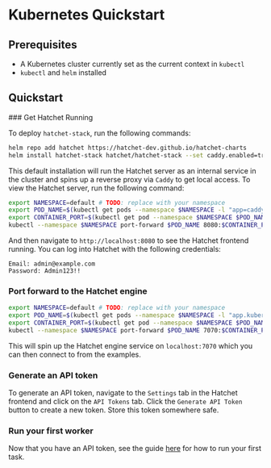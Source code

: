 
# Kubernetes Quickstart

## Prerequisites

- A Kubernetes cluster currently set as the current context in `kubectl`
- `kubectl` and `helm` installed

## Quickstart

<Steps>
### Get Hatchet Running

To deploy `hatchet-stack`, run the following commands:

```sh
helm repo add hatchet https://hatchet-dev.github.io/hatchet-charts
helm install hatchet-stack hatchet/hatchet-stack --set caddy.enabled=true
```

This default installation will run the Hatchet server as an internal service in the cluster and spins up a reverse proxy via `Caddy` to get local access. To view the Hatchet server, run the following command:

```sh
export NAMESPACE=default # TODO: replace with your namespace
export POD_NAME=$(kubectl get pods --namespace $NAMESPACE -l "app=caddy" -o jsonpath="{.items[0].metadata.name}")
export CONTAINER_PORT=$(kubectl get pod --namespace $NAMESPACE $POD_NAME -o jsonpath="{.spec.containers[0].ports[0].containerPort}")
kubectl --namespace $NAMESPACE port-forward $POD_NAME 8080:$CONTAINER_PORT
```

And then navigate to `http://localhost:8080` to see the Hatchet frontend running. You can log into Hatchet with the following credentials:

```
Email: admin@example.com
Password: Admin123!!
```

### Port forward to the Hatchet engine

```sh
export NAMESPACE=default # TODO: replace with your namespace
export POD_NAME=$(kubectl get pods --namespace $NAMESPACE -l "app.kubernetes.io/name=engine" -o jsonpath="{.items[0].metadata.name}")
export CONTAINER_PORT=$(kubectl get pod --namespace $NAMESPACE $POD_NAME -o jsonpath="{.spec.containers[0].ports[0].containerPort}")
kubectl --namespace $NAMESPACE port-forward $POD_NAME 7070:$CONTAINER_PORT
```

This will spin up the Hatchet engine service on `localhost:7070` which you can then connect to from the examples.

### Generate an API token

To generate an API token, navigate to the `Settings` tab in the Hatchet frontend and click on the `API Tokens` tab. Click the `Generate API Token` button to create a new token. Store this token somewhere safe.

### Run your first worker

Now that you have an API token, see the guide [here](https://docs.hatchet.run/home/setup) for how to run your first task.

</Steps>
